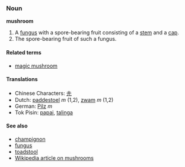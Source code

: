 ===Noun===
'''mushroom'''

# A [[fungus]] with a spore-bearing fruit consisting of a [[stem]] and a [[cap]].
# The spore-bearing fruit of such a fungus.

====Related terms====
*[[magic mushroom]]

====Translations====
*Chinese Characters: [[圥]]
*Dutch: [[paddestoel]] ''m'' (1,2), [[zwam]] ''m'' (1,2)
*German: [[Pilz]] ''m''
*Tok Pisin: [[papai]], [[talinga]]

====See also====
*[[champignon]]
*[[fungus]]
*[[toadstool]]
*[[w:Mushroom|Wikipedia article on mushrooms]]